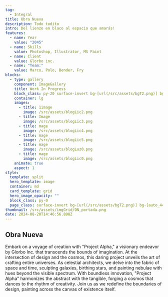 ```yaml
---
tag:
  - Integral
title: Obra Nueva
description: Todo todito
intro: Del lienzo en blaco al espacio que amarás!
features:
  - name: Year
    value: "2045"
  - name: Skills
    value: Photoshop, Illustrator, MS Paint
  - name: Client
    value: Glorbo inc.
  - name: "Team:"
    value: Marco, Polo, Bender, Fry
blocks:
  - type: gallery
    component: ImageGallery
    title: Work In Progress
    block_class: py-20 surface-invert bg-[url(/src/assets/bgT2.png)] bg-[auto_440px]
    container: lg
    images:
      - title: 1image
        image: /src/assets/blogLic2.png
      - title: Image
        image: /src/assets/blogLic3.png
      - title: mage
        image: /src/assets/blogLic4.png
      - title: mage
        image: /src/assets/blogLic5.png
      - title: mage
        image: /src/assets/blogLuz0.png
      - title: mage
        image: /src/assets/blogLic0.png
    animate: true
    aspect: 1
style:
  template: split
  hero_template: image
  container: md
  card_template: grid
  hero_image_opacity: ""
  block_class: py-0
  page_class: surface-invert bg-[url(/src/assets/bgT2.png)] bg-[auto_440px]
thumbnail: /src/assets/imgGrid/ON_portada.png
date: 2024-08-20T14:46:56.898Z
---
```


## Obra Nueva

Embark on a voyage of creation with "Project Alpha," a visionary endeavor by Glorbo Inc. that transcends the bounds of imagination. At the intersection of design and the cosmos, this daring project unveils the art of crafting entire universes. As celestial architects, we delve into the fabric of space and time, sculpting galaxies, birthing stars, and painting nebulae with hues beyond the visible spectrum. With boundless innovation, "Project Alpha" harmonizes the abstract with the tangible, forging a cosmos that dances to the rhythm of creativity. Join us as we redefine the boundaries of design, painting across the canvas of existence itself.
